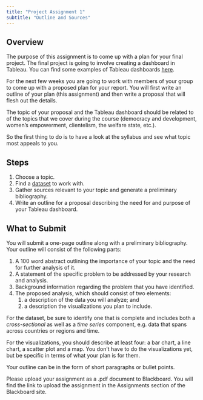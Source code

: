 ```yaml
---
title: "Project Assignment 1"
subtitle: "Outline and Sources"
---
```


## Overview

The purpose of this assignment is to come up with a plan for your final project. The final project is going to involve creating a dashboard in Tableau. You can find some examples of Tableau dashboards [here](https://www.tableau.com/data-insights/dashboard-showcase).

For the next few weeks you are going to work with members of your group to come up with a proposed plan for your report. You will first write an outline of your plan (this assignment) and then write a proposal that will flesh out the details.

The topic of your proposal and the Tableau dashboard should be
related to of the topics that we cover during the course (democracy and development, women's empowerment, clientelism, the welfare state, etc.).

So the first thing to do is to have a look at the syllabus and see what topic most appeals to you.

## Steps

1)  Choose a topic.
2)  Find a [dataset](/project/project-datasets.html) to work with.
3)  Gather sources relevant to your topic and generate a preliminary bibliography.
4)  Write an outline for a proposal describing the need for and purpose of your Tableau dashboard.

## What to Submit

You will submit a one-page outline along with a preliminary
bibliography. Your outline will consist of the following parts:

1)  A 100 word abstract outlining the importance of your topic and the need for further analysis of it.
2)  A statement of the specific problem to be addressed by your research and analysis.
3)  Background information regarding the problem that you have
    identified.
4)  The proposed analysis, which should consist of two elements:
    1.  a description of the data you will analyze; and
    2.  a description the visualizations you plan to include.

For the dataset, be sure to identify one that is complete and includes both a *cross-sectional* as well as a *time series* component, e.g. data that spans across countries or regions and time.

For the visualizations, you should describe at least four: a bar chart, a line chart, a scatter plot and a map. You don't have to do the visualizations yet, but be specific in terms of what your plan is for them.

Your outline can be in the form of short paragraphs or bullet points.

Please upload your assignment as a .pdf document to Blackboard. You will find the link to upload the assignment in the Assignments section of the Blackboard site.
